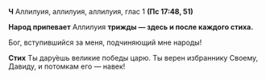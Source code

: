 **Ч** Аллилуия, аллилуия, аллилуия, глас 1 **(Пс 17:48, 51)**

**Народ припевает** Аллилуия **трижды — здесь и после каждого стиха.**

Бог, вступившийся за меня, подчиняющий мне народы!

**Стих** Ты дару́ешь великие победы царю. Ты верен избраннику Своему, Давиду, и потомкам его — навек!

